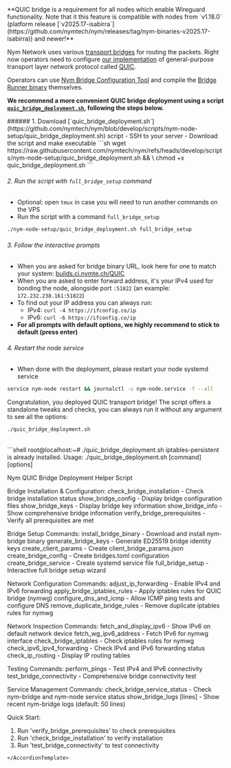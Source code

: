 
<Callout type="info" emoji="ℹ️">
**QUIC bridge is a requirement for all nodes which enable Wireguard functionality. Note that it this feature is compatible with nodes from `v1.18.0` (platform release [`v2025.17-isabirra`](https://github.com/nymtech/nym/releases/tag/nym-binaries-v2025.17-isabirra)) and newer!**
</ Callout>

Nym Network uses various [transport bridges](https://github.com/nymtech/nym-bridges/blob/main/README.md) for routing the packets. Right now operators need to configure [our implementation](https://github.com/nymtech/nym-bridges/tree/main/nym-bridge) of general-purpose transport layer network protocol called [QUIC](https://en.wikipedia.org/wiki/QUIC). 

Operators can use [Nym Bridge Configuration Tool](https://github.com/nymtech/nym-bridges/tree/main/bridge-cfg) and compile the [Bridge Runner binary](https://github.com/nymtech/nym-bridges/tree/main/nym-bridge) themselves.

**We recommend a more convenient QUIC bridge deployment using a script [`quic_bridge_deployment.sh`](https://github.com/nymtech/nym/blob/develop/scripts/nym-node-setup/quic_bridge_deployment.sh), following the steps below.**

<Steps>
###### 1. Download [`quic_bridge_deployment.sh`](https://github.com/nymtech/nym/blob/develop/scripts/nym-node-setup/quic_bridge_deployment.sh) script
- SSH to your server
- Download the script and make executable 
```sh
wget https://raw.githubusercontent.com/nymtech/nym/refs/heads/develop/scripts/nym-node-setup/quic_bridge_deployment.sh && \
chmod +x quic_bridge_deployment.sh
```


###### 2. Run the script with `full_bridge_setup` command
- Optional: open `tmux` in case you will need to run another commands on the VPS
- Run the script with a command `full_bridge_setup`
```sh
./nym-node-setup/quic_bridge_deployment.sh full_bridge_setup
```

###### 3. Follow the interactive prompts
- When you are asked for bridge binary URL, look here for one to match your system: [builds.ci.nymte.ch/QUIC](https://builds.ci.nymte.ch/QUIC/)
- When you are asked to enter forward address, it's your IPv4 used for bonding the node, alongside port `:51822` (an example: `172.232.238.161:51822`)
- To find out your IP address you can always run:
    - IPv4: `curl -4 https://ifconfig.co/ip`
    - IPv6: `curl -6 https://ifconfig.co/ip`
- **For all prompts with default options, we highly recommend to stick to default (press enter)**   

###### 4. Restart the node service
- When done with the deployment, please restart your node systemd service
```sh
service nym-node restart && journalctl -u nym-node.service -f --all
```
</Steps>

Congratulation, you deployed QUIC transport bridge! The script offers a standalone tweaks and checks, you can always run it without any argument to see all the options:
```sh
./quic_bridge_deployment.sh
```
<br/>
<AccordionTemplate name="Command output">
```shell
root@localhost:~# ./quic_bridge_deployment.sh
iptables-persistent is already installed.
Usage: ./quic_bridge_deployment.sh [command] [options]

Nym QUIC Bridge Deployment Helper Script

Bridge Installation & Configuration:
  check_bridge_installation       - Check bridge installation status
  show_bridge_config              - Display bridge configuration files
  show_bridge_keys                - Display bridge key information
  show_bridge_info                - Show comprehensive bridge information
  verify_bridge_prerequisites     - Verify all prerequisites are met

Bridge Setup Commands:
  install_bridge_binary           - Download and install nym-bridge binary
  generate_bridge_keys            - Generate ED25519 bridge identity keys
  create_client_params            - Create client_bridge_params.json
  create_bridge_config            - Create bridges.toml configuration
  create_bridge_service           - Create systemd service file
  full_bridge_setup               - Interactive full bridge setup wizard

Network Configuration Commands:
  adjust_ip_forwarding            - Enable IPv4 and IPv6 forwarding
  apply_bridge_iptables_rules     - Apply iptables rules for QUIC bridge (nymwg)
  configure_dns_and_icmp          - Allow ICMP ping tests and configure DNS
  remove_duplicate_bridge_rules   - Remove duplicate iptables rules for nymwg

Network Inspection Commands:
  fetch_and_display_ipv6          - Show IPv6 on default network device
  fetch_wg_ipv6_address           - Fetch IPv6 for nymwg interface
  check_bridge_iptables           - Check iptables rules for nymwg
  check_ipv6_ipv4_forwarding      - Check IPv4 and IPv6 forwarding status
  check_ip_routing                - Display IP routing tables

Testing Commands:
  perform_pings                   - Test IPv4 and IPv6 connectivity
  test_bridge_connectivity        - Comprehensive bridge connectivity test

Service Management Commands:
  check_bridge_service_status     - Check nym-bridge and nym-node service status
  show_bridge_logs [lines]        - Show recent nym-bridge logs (default: 50 lines)

Quick Start:
  1. Run 'verify_bridge_prerequisites' to check prerequisites
  2. Run 'check_bridge_installation' to verify installation
  3. Run 'test_bridge_connectivity' to test connectivity
```
</AccordionTemplate>
